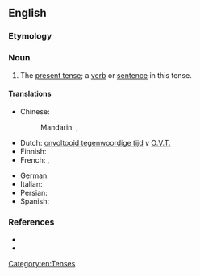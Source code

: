 {{also|simple-present}}
==English==

===Etymology===
{{m|en|simple||accompanied by no modal or auxiliary verb}}

===Noun===
{{examples-right|"He <u>likes</u> cricket."<br>"John said they <u>like</u> cricket."<br>"In Hamlet, Ophelia <u>drowns</u> in a stream.<br>"The guests <u>arrive</u> tomorrow."}}
{{en-noun|-|s}}

# {{lb|en|grammar}} The [[present tense]]; a [[verb]] or [[sentence]] in this tense.

====Translations====
{{trans-top|present tense}}
* Chinese:
*: Mandarin: {{t|cmn|一般現在時}}, {{t|cmn|一般现在时|tr=yībān xiànzàishí}}
* Dutch: [[onvoltooid tegenwoordige tijd]] ''v'' [[O.V.T.]]
* Finnish: {{t+|fi|preesens}}
* French: {{t|fr|indicatif présent}}, {{t+|fr|présent}}
{{trans-mid}}
* German: {{t+|de|Gegenwart}}
* Italian: {{t|it|indicativo presente}}
* Persian: {{t+|fa|حال ساده|tr=hâl-e sâde|sc=fa-Arab}}
* Spanish: {{t+|es|presente}}
{{trans-bottom}}

===References===
* {{R:OneLook}}
* {{pedia|simple present (English)}}

[[Category:en:Tenses]]